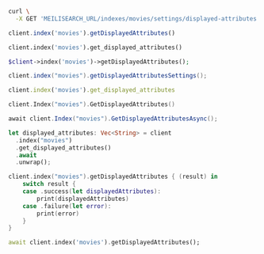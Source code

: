 <CodeGroup>

```bash cURL
curl \
  -X GET 'MEILISEARCH_URL/indexes/movies/settings/displayed-attributes'
```


```javascript JS
client.index('movies').getDisplayedAttributes()
```


```python Python
client.index('movies').get_displayed_attributes()
```


```php PHP
$client->index('movies')->getDisplayedAttributes();
```


```java Java
client.index("movies").getDisplayedAttributesSettings();
```


```ruby Ruby
client.index('movies').get_displayed_attributes
```


```go Go
client.Index("movies").GetDisplayedAttributes()
```


```csharp C#
await client.Index("movies").GetDisplayedAttributesAsync();
```


```rust Rust
let displayed_attributes: Vec<String> = client
  .index("movies")
  .get_displayed_attributes()
  .await
  .unwrap();
```


```swift Swift
client.index("movies").getDisplayedAttributes { (result) in
    switch result {
    case .success(let displayedAttributes):
        print(displayedAttributes)
    case .failure(let error):
        print(error)
    }
}
```


```dart Dart
await client.index('movies').getDisplayedAttributes();
```

</CodeGroup>